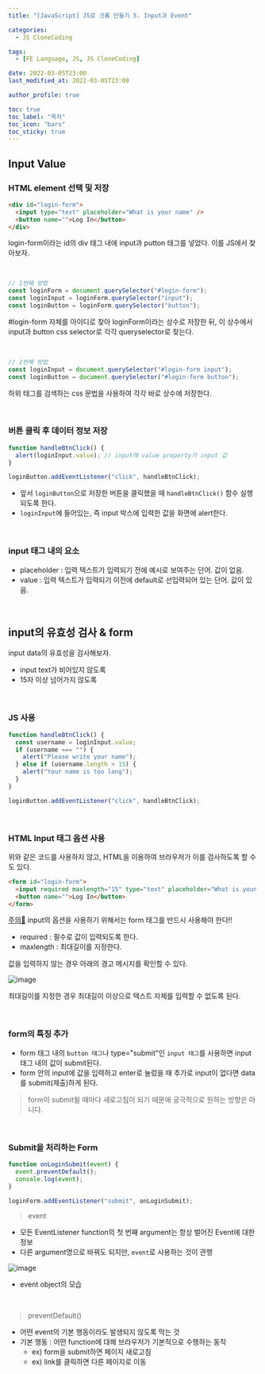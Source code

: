 ```yaml
---
title: "[JavaScript] JS로 크롬 만들기 5. Input과 Event"

categories:
  - JS CloneCoding

tags:
  - [FE Language, JS, JS CloneCoding]

date: 2022-03-05T23:00
last_modified_at: 2022-03-05T23:00

author_profile: true

toc: true
toc_label: "목차"
toc_icon: "bars"
toc_sticky: true
---
```


## Input Value

### HTML element 선택 및 저장

```html
<div id="login-form">
  <input type="text" placeholder="What is your name" />
  <button name="">Log In</button>
</div>
```

login-form이라는 id의 div 태그 내에 input과 putton 태그를 넣었다. 이를 JS에서 찾아보자.

<br />

```js
// 1번째 방법
const loginForm = document.querySelector("#login-form");
const loginInput = loginForm.querySelector("input");
const loginButton = loginForm.querySelector("button");
```

#login-form 자체를 아이디로 찾아 loginForm이라는 상수로 저장한 뒤, 이 상수에서 input과 button css selector로 각각 queryselector로 찾는다.

<br />

```js
// 2번째 방법
const loginInput = document.querySelector("#login-form input");
const loginButton = document.querySelector("#login-form button");
```

하위 태그를 검색하는 css 문법을 사용하여 각각 바로 상수에 저장한다.

<br />

### 버튼 클릭 후 데이터 정보 저장

```js
function handleBtnClick() {
  alert(loginInput.value); // input에 value property가 input 값
}

loginButton.addEventListener("click", handleBtnClick);
```

- 앞서 `loginButton`으로 저장한 버튼을 클릭했을 때 `handleBtnClick()` 함수 실행되도록 한다.
- `loginInput`에 들어있는, 즉 input 박스에 입력한 값을 화면에 alert한다.

<br />

### input 태그 내의 요소

- placeholder : 입력 텍스트가 입력되기 전에 예시로 보여주는 단어. 값이 없음.
- value : 입력 텍스트가 입력되기 이전에 default로 선입력되어 있는 단어. 값이 있음.

<br />

## input의 유효성 검사 & form

input data의 유효성을 검사해보자.

- input text가 비어있지 않도록
- 15자 이상 넘어가지 않도록

<br />

### JS 사용

```js
function handleBtnClick() {
  const username = loginInput.value;
  if (username === "") {
    alert("Please write your name");
  } else if (username.length > 15) {
    alert("Your name is too long");
  }
}

loginButton.addEventListener("click", handleBtnClick);
```

<br />

### HTML Input 태그 옵션 사용

위와 같은 코드를 사용하지 않고, HTML을 이용하여 브라우저가 이를 검사하도록 할 수도 있다.

```html
<form id="login-form">
  <input required maxlength="15" type="text" placeholder="What is your name" />
  <button name="">Log In</button>
</form>
```

<u>주의📢</u> input의 옵션을 사용하기 위해서는 form 태그를 반드시 사용해야 한다!!

- required : 필수로 값이 입력되도록 한다.
- maxlength : 최대길이를 지정한다.

값을 입력하지 않는 경우 아래의 경고 메시지를 확인할 수 있다.

![image](https://user-images.githubusercontent.com/86189596/156889066-c33e0553-6366-4a86-9849-7ca030ef8759.png)

최대길이를 지정한 경우 최대길이 이상으로 텍스트 자체를 입력할 수 없도록 된다.

<br />

### form의 특징 추가

- form 태그 내의 `button 태그`나 type="submit"인 `input 태그`를 사용하면 input 태그 내의 값이 submit된다.
- form 안의 input에 값을 입력하고 enter로 눌렀을 때 추가로 input이 없다면 data를 submit(제출)하게 된다.

> form이 submit될 때마다 새로고침이 되기 때문에 궁극적으로 원하는 방향은 아니다.

<br />

### Submit을 처리하는 Form

```js
function onLoginSubmit(event) {
  event.preventDefault();
  console.log(event);
}

loginForm.addEventListener("submit", onLoginSubmit);
```

> event

- 모든 EventListener function의 첫 번째 argument는 항상 벌어진 Event에 대한 정보
- 다른 argument명으로 바꿔도 되지만, `event`로 사용하는 것이 관행

![image](https://user-images.githubusercontent.com/86189596/156890474-c78a1e4d-cdf0-4ad5-b646-3197d9801aa2.png)

- event object의 모습

<br />

> preventDefault()

- 어떤 event의 기본 행동이라도 발생되지 않도록 막는 것
- 기본 행동 : 어떤 function에 대해 브라우저가 기본적으로 수행하는 동작
  - ex) form을 submit하면 페이지 새로고침
  - ex) link를 클릭하면 다른 페이지로 이동
